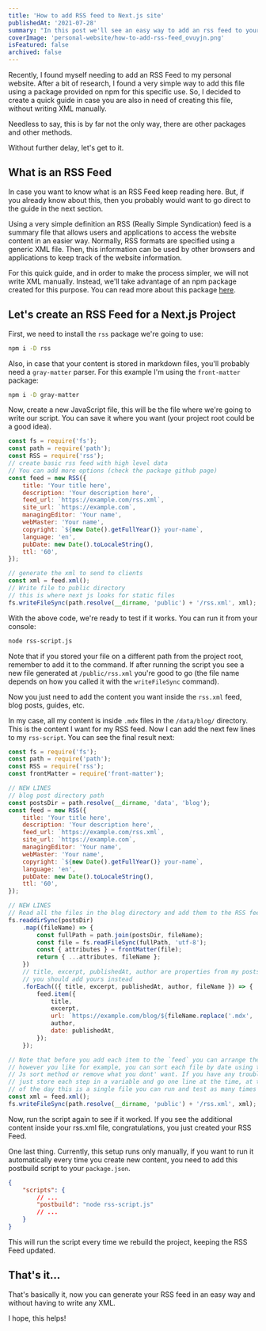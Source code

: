 ```yaml
---
title: 'How to add RSS feed to Next.js site'
publishedAt: '2021-07-28'
summary: "In this post we'll see an easy way to add an rss feed to your Next.Js website without writing XML"
coverImage: 'personal-website/how-to-add-rss-feed_ovuyjn.png'
isFeatured: false
archived: false
---
```


Recently, I found myself needing to add an RSS Feed to my personal website. After a bit of research, I found a very simple way to add this file using a package provided on npm for this specific use. So, I decided to create a quick guide in case you are also in need of creating this file, without writing XML manually.

Needless to say, this is by far not the only way, there are other packages and other methods.

Without further delay, let's get to it.

## What is an RSS Feed

In case you want to know what is an RSS Feed keep reading here. But, if you already know about this, then you probably would want to go direct to the guide in the next section.

Using a very simple definition an RSS (Really Simple Syndication) feed is a summary file that allows users and applications to access the website content in an easier way. Normally, RSS formats are specified using a generic XML file. Then, this information can be used by other browsers and applications to keep track of the website information.

For this quick guide, and in order to make the process simpler, we will not write XML manually. Instead, we'll take advantage of an npm package created for this purpose. You can read more about this package [here](https://github.com/dylang/node-rss).

## Let's create an RSS Feed for a Next.js Project

First, we need to install the `rss` package we're going to use:

```bash
npm i -D rss
```

Also, in case that your content is stored in markdown files, you'll probably need a `gray-matter` parser. For this example I'm using the `front-matter` package:

```bash
npm i -D gray-matter
```

Now, create a new JavaScript file, this will be the file where we're going to write our script. You can save it where you want (your project root could be a good idea).

```js
const fs = require('fs');
const path = require('path');
const RSS = require('rss');
// create basic rss feed with high level data
// You can add more options (check the package github page)
const feed = new RSS({
	title: 'Your title here',
	description: 'Your description here',
	feed_url: `https://example.com/rss.xml`,
	site_url: `https://example.com`,
	managingEditor: 'Your name',
	webMaster: 'Your name',
	copyright: `${new Date().getFullYear()} your-name`,
	language: 'en',
	pubDate: new Date().toLocaleString(),
	ttl: '60',
});

// generate the xml to send to clients
const xml = feed.xml();
// Write file to public directory
// this is where next js looks for static files
fs.writeFileSync(path.resolve(__dirname, 'public') + '/rss.xml', xml);
```

With the above code, we're ready to test if it works. You can run it from your console:

```bash
node rss-script.js
```

Note that if you stored your file on a different path from the project root, remember to add it to the command.
If after running the script you see a new file generated at `/public/rss.xml` you're good to go (the file name depends on how you called it with the `writeFileSync` command).

Now you just need to add the content you want inside the `rss.xml` feed, blog posts, guides, etc.

In my case, all my content is inside `.mdx` files in the `/data/blog/` directory. This is the content I want for my RSS feed. Now I can add the next few lines to my `rss-script`. You can see the final result next:

```js
const fs = require('fs');
const path = require('path');
const RSS = require('rss');
const frontMatter = require('front-matter');

// NEW LINES
// blog post directory path
const postsDir = path.resolve(__dirname, 'data', 'blog');
const feed = new RSS({
	title: 'Your title here',
	description: 'Your description here',
	feed_url: `https://example.com/rss.xml`,
	site_url: `https://example.com`,
	managingEditor: 'Your name',
	webMaster: 'Your name',
	copyright: `${new Date().getFullYear()} your-name`,
	language: 'en',
	pubDate: new Date().toLocaleString(),
	ttl: '60',
});

// NEW LINES
// Read all the files in the blog directory and add them to the RSS feed
fs.readdirSync(postsDir)
	.map((fileName) => {
		const fullPath = path.join(postsDir, fileName);
		const file = fs.readFileSync(fullPath, 'utf-8');
		const { attributes } = frontMatter(file);
		return { ...attributes, fileName };
	})
	// title, excerpt, publishedAt, author are properties from my posts metadata
	// you should add yours instead
	.forEach(({ title, excerpt, publishedAt, author, fileName }) => {
		feed.item({
			title,
			excerpt,
			url: `https://example.com/blog/${fileName.replace('.mdx', '')}`,
			author,
			date: publishedAt,
		});
	});

// Note that before you add each item to the `feed` you can arrange them
// however you like for example, you can sort each file by date using the
// Js sort method or remove what you dont' want. If you have any trouble,
// just store each step in a variable and go one line at the time, at the end
// of the day this is a single file you can run and test as many times as you want.
const xml = feed.xml();
fs.writeFileSync(path.resolve(__dirname, 'public') + '/rss.xml', xml);
```

Now, run the script again to see if it worked. If you see the additional content inside your rss.xml file, congratulations, you just created your RSS Feed.

One last thing. Currently, this setup runs only manually, if you want to run it automatically every time you create new content, you need to add this postbuild script to your `package.json`.

```json
{
	"scripts": {
		// ...
		"postbuild": "node rss-script.js"
		// ...
	}
}
```

This will run the script every time we rebuild the project, keeping the RSS Feed updated.

## That's it...

That's basically it, now you can generate your RSS feed in an easy way and without having to write any XML.

I hope, this helps!
